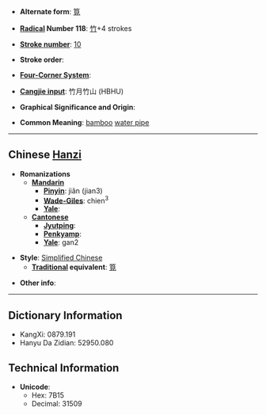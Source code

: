 * '''Alternate form''': [[筧]]

* '''[[Wiktionary:Chinese radical index| Radical]] Number 118''': [[Wiktionary:Chinese radical index 竹|竹]]+4 strokes

* '''[[Wiktionary:Chinese total strokes index|Stroke number]]''': [[Wiktionary:Chinese total strokes index 10|10]]

* '''Stroke order''': 

* '''[[Wiktionary:Chinese four corner index|Four-Corner System]]''': 

* '''[[Wiktionary:Chinese Cangjie index|Cangjie input]]''': 竹月竹山 (HBHU)

* '''Graphical Significance and Origin''': 

* '''Common Meaning''': [[bamboo]] [[water pipe]]

----

== Chinese [[Hanzi]] ==

* '''Romanizations'''
** '''[[Mandarin]]'''
*** '''[[Pinyin]]''': jiǎn (jian3)
*** '''[[Wade-Giles]]''': chien<sup>3</sup>
*** '''[[Yale]]''': 
** '''[[Cantonese]]'''
*** '''[[Jyutping]]''':
*** '''[[Penkyamp]]''': 
*** '''[[Yale]]''': gan2

* '''Style''': [[Simplified Chinese]] 
** '''[[Traditional Chinese|Traditional]] equivalent''': [[筧]]

* '''Other info''': 

----

== Dictionary Information ==

* KangXi: 0879.191
* Hanyu Da Zidian: 52950.080

== Technical Information ==

* '''Unicode''':
** Hex: 7B15
** Decimal: 31509